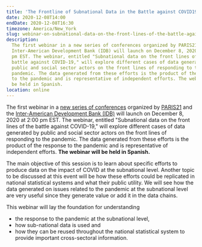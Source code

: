 ```yaml
---
title: 'The Frontline of Subnational Data in the Battle against COVID19'
date: 2020-12-08T14:00
endDate: 2020-12-08T16:30
timezone: America/New_York
slug: webinar-on-subnational-data-on-the-front-lines-of-the-battle-against-covid-19
description:
  The first webinar in a new series of conferences organized by PARIS21 and the
  Inter-American Development Bank (IDB) will launch on December 8, 2020 at 2:00
  pm EST. The webinar, entitled "Subnational data on the front lines of the
  battle against COVID-19," will explore different cases of data generated by
  public and social sector actors on the front lines of responding to the
  pandemic. The data generated from these efforts is the product of the response
  to the pandemic and is representative of independent efforts. The webinar will
  be held in Spanish.
location: online
---
```


The first webinar in a
[new series of conferences](https://paris21.org/node/3363) organized by
[PARIS21](https://paris21.org) and the
[Inter-American Development Bank (IDB)](https://data.iadb.org/) will launch on
December 8, 2020 at 2:00 pm EST. The webinar, entitled "Subnational data on the
front lines of the battle against COVID-19," will explore different cases of
data generated by public and social sector actors on the front lines of
responding to the pandemic. The data generated from these efforts is the product
of the response to the pandemic and is representative of independent efforts.
**The webinar will be held in Spanish.**

The main objective of this session is to learn about specific efforts to produce
data on the impact of COVID at the subnational level. Another topic to be
discussed at this event will be how these efforts could be replicated in
national statistical systems and what their public utility. We will see how the
data generated on issues related to the pandemic at the subnational level are
very useful since they generate value or add it in the data chains.

This webinar will lay the foundation for understanding

- the response to the pandemic at the subnational level,
- how sub-national data is used and
- how they can be reused throughout the national statistical system to provide
  important cross-sectoral information.
